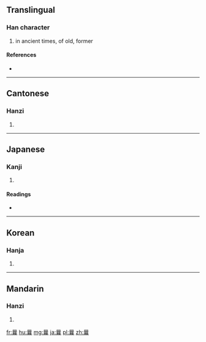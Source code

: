 ==Translingual==

===Han character===
{{Han char|rn=72|rad=日|as=17|sn=21|four=6073<sub>2</sub>|canj=日卜口女 (AYRV)}}

# in ancient times, of old, former

====References====
* {{Han ref|kx=0501.370|dkj=14258|dj=0872.110|hdz=21542.040|uh=66E9|ud=26345|bh=C4E4|bd=50404}}

----

==Cantonese==

===Hanzi===
{{yue-hanzi|jyut=|y=nong5}}

# {{defn|lang=yue|sort=日17}}

----

==Japanese==

===Kanji===
{{ja-kanji|grade=|rs=日17}}

# {{defn|lang=ja|sort=日17}}

====Readings====
* {{ja-readings|on=[[どう]] (dō), [[のう]] (nō)|kun=[[さき]] (saki), [[さきに]] (sakini)}}

----

==Korean==

===Hanja===
{{ko-hanja|hangeul=낭|eumhun=|rv=nang|mr=nang|y=nang}}

# {{defn|lang=ko|sort=日17}}

----

==Mandarin==

===Hanzi===
{{cmn-hanzi|pin=[[nǎng]] ([[nang3]])|wg=nang<sup>3</sup>}}

# {{defn|lang=cmn|sort=日17}}

[[fr:曩]]
[[hu:曩]]
[[mg:曩]]
[[ja:曩]]
[[pl:曩]]
[[zh:曩]]
